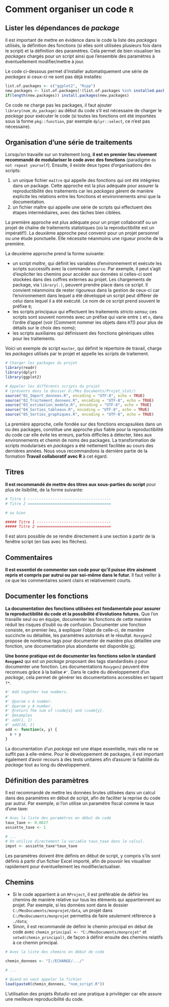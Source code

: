 # Comment organiser un code `R`

## Lister les dépendances de *package*

Il est important de mettre en évidence dans le code la liste des *packages* utilisés, la définition des fonctions (si elles sont utilisées plusieurs fois dans le script) et la définition des paramètres. Cela permet de bien visualiser les *packages* chargés pour un script ainsi que l'ensemble des paramètres à éventuellement modifier/mettre à jour. 

Le code ci-dessous permet d'installer automatiquement une série de *packages* si ceux-ci ne sont pas déjà installés:

```r
list.of.packages <- c("ggplot2", "Rcpp")
new.packages <- list.of.packages[!(list.of.packages %in% installed.packages()[,"Package"])]
if(length(new.packages)) install.packages(new.packages)
```

Ce code ne charge pas les packages, il faut ajouter `library(nom_du_package)` au début du code s'il est nécessaire de charger le *package* pour exécuter le code (si toutes les fonctions ont été importées sous la forme `pkg::function`, par exemple `dplyr::select`, ce n'est pas nécessaire).

## Organisation d'une série de traitements

Lorsqu'on travaille sur un traitement long, **il est en premier lieu vivement recommandé de modulariser le code avec des fonctions** (paradigme `do not repeat yourself`). Ensuite, il existe deux types d'organisations des scripts:

1. un unique fichier `maître` qui appelle des fonctions qui ont été intégrées dans un package. Cette approche est la plus adéquate pour assurer la reproductibilité des traitements car les *packages* gèrent de manière explicite les relations entre les fonctions et environnements ainsi que la documentation. 
2. un fichier maître qui appelle une série de scripts qui effectuent des étapes intermédiaires, avec des tâches bien ciblées.

La première approche est plus adéquate pour un projet collaboratif ou un projet de chaîne de traitements statistiques (où la reproductibilité est un impératif!). La deuxième approche peut convenir pour un projet personnel ou une étude ponctuelle. Elle nécessite néanmoins une rigueur proche de la première.

La deuxième approche prend la forme suivante:

* un script *maître*, qui définit les variables d'environnement et exécute les scripts successifs avec la commande `source`. Par exemple, il peut s'agit d'expliciter les chemins pour accéder aux données si celles-ci sont stockées dans des coffres externes au projet. Les chargements de package, via `library(.)`, peuvent prendre place dans ce script. Il convient néanmoins de rester rigoureux dans la gestion de ceux-ci car l'environnement dans lequel a été développé un script peut différer de celui dans lequel il a été exécuté. Le nom de ce script prend souvent le préfixe `0`;
* les scripts principaux qui effectuent les traitements *stricto sensu*; ces scripts sont souvent nommés avec un préfixe qui varie entre `1` et `n`, dans l'ordre d'appel (voir [Comment nommer les objets dans `R`?]) pour plus de détails sur le choix des noms);
* les scripts auxiliaires qui définissent des fonctions génériques utiles pour les traitements.

Voici un exemple de script `master`, qui définit le répertoire de travail, charge les *packages* utilisés par le projet et appelle les scripts de traitement.

```r

# Charger les packages du projet
library(readr)
library(dplyr)
library(ggplot2)

# Appeler les différents scripts du projet
# (présents dans le dossier D:/Mes Documents/Projet_stat/)
source("01_Import_donnees.R", encoding = "UTF-8", echo = TRUE)
source("02_Traitement_donnees.R", encoding = "UTF-8", echo = TRUE)
source("03_estimation_modele.R", encoding = "UTF-8", echo = TRUE)
source("04_Sorties_tableaux.R", encoding = "UTF-8", echo = TRUE)
source("05_Sorties_graphiques.R", encoding = "UTF-8", echo = TRUE)
```

La première approche, celle fondée sur des fonctions encapsulées dans un ou des packages, constitue une approche plus fiable pour la reproductibilité du code car elle évite les erreurs, parfois difficiles à détecter, liées aux environnements et chemin de noms des packages. La transformation de scripts modularisés en *packages* a été nettement facilitée au cours des dernières années. Nous vous recommandons la dernière partie de la formation **Travail collaboratif avec R** à cet égard.

## Titres

**Il est recommandé de mettre des titres aux sous-parties du script** pour plus de lisibilité, de la forme suivante:
```r
# Titre 1 -------------------------------------
# Titre 2 =====================================

# ou bien 

##### Titre 1 ---------------------------------
##### Titre 2 =================================
```

Il est alors possible de se rendre directement à une section à partir de la fenêtre script (en bas avec les flèches).

## Commentaires

**Il est essentiel de commenter son code pour qu'il puisse être aisément repris et compris par autrui ou par soi-même dans le futur.** Il faut veiller à ce que les commentaires soient clairs et relativement courts.

## Documenter les fonctions

**La documentation des fonctions utilisées est fondamentale pour assurer la reproductibilité du code et la possibilité d'évolutions futures.** Que l'on travaille seul ou en équipe, documenter les fonctions de cette manière réduit les risques d'oubli ou de confusion. Documenter une fonction consiste, en premier lieu, à expliquer l'objet de celle-ci, de manière succincte ou détaillée, les paramètres autorisés et le résultat. `Roxygen2` propose de nombreux tags pour documenter de manière plus détaillée une fonction, une documentation plus abondante est disponible [ici](http://r-pkgs.had.co.nz/man.html).

**Une bonne pratique est de documenter les fonctions selon le standard `Roxygen2`** qui est un *package* proposant des tags standardisés `@` pour documenter une fonction. Les documentations `Roxygen2` peuvent être reconnues grâce à la balise `#'`. Dans le cadre du développement d'un *package*, cela permet de générer les documentations accessibles en tapant `?*`.

```r
#' Add together two numbers.
#' 
#' @param x A number.
#' @param y A number.
#' @return The sum of \code{x} and \code{y}.
#' @examples
#' add(1, 1)
#' add(10, 1)
add <- function(x, y) {
  x + y
}
```

La documentation d'un *package* est une étape essentielle, mais elle ne se suffit pas à elle-même. Pour le développement de packages, il est important également d'avoir recours à des tests unitaires afin d'assurer la fiabilité du *package* tout au long du développement.

## Définition des paramètres

Il est recommandé de mettre les données brutes utilisées dans un calcul dans des paramètres en début de script, afin de faciliter la reprise du code par autrui. Par exemple, si l'on utilise un paramètre fiscal comme le taux d'une taxe:

```r
# Avec la liste des paramètres en début de code
taux_taxe <- 0.0627
assiette_taxe <- 1

# ...
# On utilise directement la variable taux_taxe dans le calcul.
impot <- assiette_taxe*taux_taxe
```

Les paramètres doivent être définis en début de script, y compris s'ils sont définis à partir d'un fichier Excel importé, afin de pouvoir les visualiser rapidement pour éventuellement les modifier/actualiser.

## Chemins

* Si le code appartient à un `RProject`, il est préférable de définir les chemins de manière relative sur tous les éléments qui appartiennent au projet. Par exemple, si les données sont dans le dossier `C:/MesDocuments/monprojet/data`, un projet dans `C:/MesDocuments/monprojet` permettra de faire seulement référence à `./data`;
* Sinon, il est recommandé de définir le chemin principal en début de code avec `chemin_principal <- "C:/MesDocuments/monprojet"` et `setwd(chemin_principal)`, de façon à définir ensuite des chemins relatifs à ce chemin principal.

```r
# Avec la liste des chemins en début de code

chemin_donnees <- "I:/ECHANGE/.../"

# ...

# Quand on veut appeler le fichier
load(paste0(chemin_donnees, "nom_script.R"))

```

L'utilisation des projets *Rstudio* est une pratique à privilégier car elle assure une meilleure reproducibilité du code.
